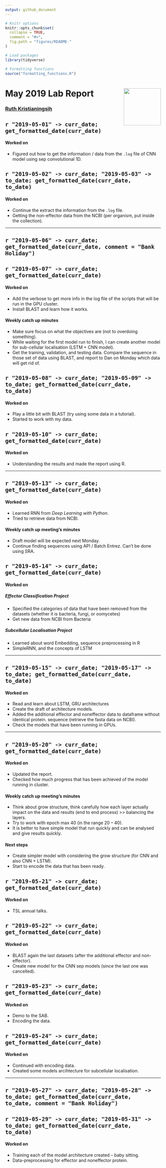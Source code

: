 ```yaml
---
output: github_document
---
```


```r
# Knitr options
knitr::opts_chunk$set(
  collapse = TRUE,
  comment = "#>",
  fig.path = "figures/README-"
)

# Load packages
library(tidyverse)

# Formatting functions
source("formatting_functions.R")
```

# May 2019 Lab Report <img src="figures/tsl-logo.png" align="right" width="120" />

### [Ruth Kristianingsih](https://github.com/ruthkr)


## `r "2019-05-01" -> curr_date; get_formatted_date(curr_date)`

<!-- Commits: `#r gitlogr::get_git_commit_count(curr_date)` -->

#### Worked on

- Figured out how to get the information / data from the `.log` file of CNN model using sep convolutional 1D.

## `r "2019-05-02" -> curr_date; "2019-05-03" -> to_date; get_formatted_date(curr_date, to_date)`

<!-- Commits: `#r gitlogr::get_git_commit_count(curr_date)` -->

#### Worked on

- Continue the extract the information from the `.log` file.
- Getting the non-effector data from the NCBI (per organism, put inside the collection).


***


## `r "2019-05-06" -> curr_date; get_formatted_date(curr_date, comment = "Bank Holiday")`

<!-- Commits: `#r gitlogr::get_git_commit_count(curr_date)` -->


## `r "2019-05-07" -> curr_date; get_formatted_date(curr_date)`

<!-- Commits: `#r gitlogr::get_git_commit_count(curr_date)` -->

#### Worked on

- Add the verbose to get more info in the log file of the scripts that will be run in the GPU cluster.
- Install BLAST and learn how it works.

#### Weekly catch up minutes

- Make sure focus on what the objectives are (not to overdoing something).
- While waiting for the first model run to finish, I can create another model for sub-cellular localisation (LSTM + CNN model).
- Get the training, validation, and testing data. Compare the sequence in those set of data using BLAST, and report to Dan on Monday which data will get rid of. 


## `r "2019-05-08" -> curr_date; "2019-05-09" -> to_date; get_formatted_date(curr_date, to_date)`

<!-- Commits: `#r gitlogr::get_git_commit_count(curr_date)` -->

#### Worked on

- Play a little bit with BLAST (try using some data in a tutorial).
- Started to work with my data.


## `r "2019-05-10" -> curr_date; get_formatted_date(curr_date)`

<!-- Commits: `#r gitlogr::get_git_commit_count(curr_date)` -->

#### Worked on

- Understanding the results and made the report using R.


***


## `r "2019-05-13" -> curr_date; get_formatted_date(curr_date)`

<!-- Commits: `#r gitlogr::get_git_commit_count(curr_date)` -->

#### Worked on

- Learned RNN from *Deep Learning with Python*.
- Tried to retrieve data from NCBI.

#### Weekly catch up meeting's minutes

- Draft model will be expected next Monday.
- Continue finding sequences using API / Batch Entrez. Can't be done using SRA.


## `r "2019-05-14" -> curr_date; get_formatted_date(curr_date)`

<!-- Commits: `#r gitlogr::get_git_commit_count(curr_date, to_date)` -->

#### Worked on

##### Effector Classification Project

- Specified the categories of data that have been removed from the datasets (whether it is bacteria, fungi, or oomycetes)
- Get new data from NCBI from Bacteria
    

##### Subcellular Localisation Project

- Learned about word Embedding, sequence preprocessing in R
- SimpleRNN, and the concepts of LSTM


***


## `r "2019-05-15" -> curr_date; "2019-05-17" -> to_date; get_formatted_date(curr_date, to_date)`

<!-- Commits: `#r gitlogr::get_git_commit_count(curr_date)` -->

#### Worked on

- Read and learn about LSTM, GRU architectures
- Create the draft of architecture models.
- Added the additional effector and noneffector data to dataframe without identical protein. sequence (retrieve the fasta data on NCBI).
- Check the models that have been running in GPUs.


***


## `r "2019-05-20" -> curr_date; get_formatted_date(curr_date)`

<!-- Commits: `#r gitlogr::get_git_commit_count(curr_date)` -->

#### Worked on

- Updated the report.
- Checked how much progress that has been achieved of the model running in cluster.

#### Weekly catch up meeting's minutes

- Think about grow structure, think carefully how each layer actually impact on the data and results (end to end process) >> balancing the layers.
- Try to work with epoch max 40 (in the range 20 -- 40).
- It is better to have simple model that run quickly and can be analysed and give results quickly.

#### Next steps

- Create simpler model with considering the grow structure (for CNN and also CNN + LSTM).
- Start to encode the data that has been ready.

## `r "2019-05-21" -> curr_date; get_formatted_date(curr_date)`

<!-- Commits: `#r gitlogr::get_git_commit_count(curr_date)` -->

#### Worked on

- TSL annual talks.

## `r "2019-05-22" -> curr_date; get_formatted_date(curr_date)`

<!-- Commits: `#r gitlogr::get_git_commit_count(curr_date)` -->

#### Worked on

- BLAST again the last datasets (after the additional effector and non-effector).
- Create new model for the CNN sep models (since the last one was cancelled).

## `r "2019-05-23" -> curr_date; get_formatted_date(curr_date)`

<!-- Commits: `#r gitlogr::get_git_commit_count(curr_date)` -->

#### Worked on

- Demo to the SAB.
- Encoding the data.

## `r "2019-05-24" -> curr_date; get_formatted_date(curr_date)`

<!-- Commits: `#r gitlogr::get_git_commit_count(curr_date)` -->

#### Worked on

- Continued with encoding data.
- Created some models arcihtecture for subcellular localisation.

***

## `r "2019-05-27" -> curr_date; "2019-05-28" -> to_date; get_formatted_date(curr_date, to_date, comment = "Bank Holiday")`

<!-- Commits: `#r gitlogr::get_git_commit_count(curr_date)` -->


## `r "2019-05-29" -> curr_date; "2019-05-31" -> to_date; get_formatted_date(curr_date, to_date)`

<!-- Commits: `#r gitlogr::get_git_commit_count(curr_date)` -->

#### Worked on

- Training each of the model architecture created -- baby sitting.
- Data-preprocessing for effector and noneffector protein.
